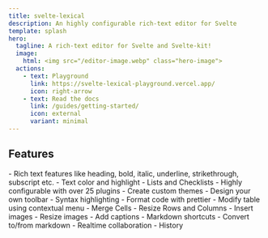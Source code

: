 ```yaml
---
title: svelte-lexical
description: An highly configurable rich-text editor for Svelte
template: splash
hero:
  tagline: A rich-text editor for Svelte and Svelte-kit!
  image:
    html: <img src="/editor-image.webp" class="hero-image">
  actions:
    - text: Playground
      link: https://svelte-lexical-playground.vercel.app/
      icon: right-arrow
    - text: Read the docs
      link: /guides/getting-started/
      icon: external
      variant: minimal
---
```



## Features

<CardGrid>
	<Card title="Rich Text" icon="pencil">
		- Rich text features like heading, bold, italic, underline, strikethrough, subscript etc.
		- Text color and highlight
		- Lists and Checklists
	</Card>
	<Card title="Configurable" icon="setting">
		- Highly configurable with over 25 plugins
		- Create custom themes
		- Design your own toolbar
	</Card>
	<Card title="Code Blocks" icon="seti:json">
		- Syntax highlighting
		- Format code with prettier
	</Card>
	<Card title="Tables" icon="seti:csv">
		- Modify table using contextual menu
		- Merge Cells
		- Resize Rows and Columns
	</Card>
	<Card title="Images" icon="seti:image">
		- Insert images
		- Resize images
		- Add captions
	</Card>
	<Card title="Markdown" icon="seti:markdown">
		- Markdown shortcuts
		- Convert to/from markdown
	</Card>
	<Card title="Collaboration" icon="discourse">
		- Realtime collaboration
		- History
	</Card>
</CardGrid>
